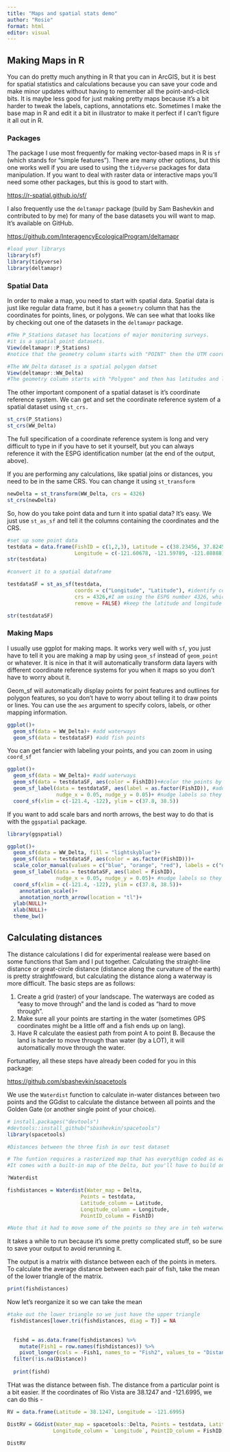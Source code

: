 ```yaml
---
title: "Maps and spatial stats demo"
author: "Rosie"
format: html
editor: visual
---
```


## Making Maps in R

You can do pretty much anything in R that you can in ArcGIS, but it is best for spatial statistics and calculations because you can save your code and make minor updates without having to remember all the point-and-click bits. It is maybe less good for just making pretty maps because it's a bit harder to tweak the labels, captions, annotations etc. Sometimes I make the base map in R and edit it a bit in illustrator to make it perfect if I can't figure it all out in R.

### Packages

The package I use most frequently for making vector-based maps in R is `sf` (which stands for "simple features"). There are many other options, but this one works well if you are used to using the `tidyverse` packages for data manipulation. If you want to deal with raster data or interactive maps you'll need some other packages, but this is good to start with.

<https://r-spatial.github.io/sf/>

I also frequently use the `deltamapr` package (build by Sam Bashevkin and contributed to by me) for many of the base datasets you will want to map. It's available on GitHub.

<https://github.com/InteragencyEcologicalProgram/deltamapr>

```r
#load your librarys
library(sf)
library(tidyverse)
library(deltamapr)
```

### Spatial Data

In order to make a map, you need to start with spatial data. Spatial data is just like regular data frame, but it has a `geometry` column that has the coordinates for points, lines, or polygons. We can see what that looks like by checking out one of the datasets in the `deltamapr` package.

```r

#THe P_Stations dataset has locations of major monitoring surveys.
#it is a spatial point datasets.
View(deltamapr::P_Stations)
#notice that the geometry column starts with "POINT" then the UTM coordinates.

#The WW_Delta dataset is a spatial polygon datset
View(deltamapr::WW_Delta)
#The geometry column starts with "Polygon" and then has latitudes and longitudes
```

The other important component of a spatial dataset is it's coordinate reference system. We can get and set the coordinate reference system of a spatial dataset using `st_crs.`

```r

st_crs(P_Stations)
st_crs(WW_Delta)
```

The full specification of a coordinate reference system is long and very difficult to type in if you have to set it yourself, but you can always reference it with the ESPG identification number (at the end of the output, above).

If you are performing any calculations, like spatial joins or distances, you need to be in the same CRS. You can change it using `st_transform`

```r

newDelta = st_transform(WW_Delta, crs = 4326)
st_crs(newDelta)
```

So, how do you take point data and turn it into spatial data? It's easy. We just use `st_as_sf` and tell it the columns containing the coordinates and the CRS.

```r
#set up some point data
testdata = data.frame(FishID = c(1,2,3), Latitude = c(38.23456, 37.8245, 38.09823),
                      Longitude = c(-121.60678, -121.59789, -121.88888))
str(testdata)

#convert it to a spatial dataframe

testdataSF = st_as_sf(testdata, 
                      coords = c("Longitude", "Latitude"), #identify coordinate columns, note that longitude must come first
                      crs = 4326,#I am using the ESPG number 4326, which is WGS 84, and what we usually deal with
                      remove = FALSE) #keep the latitude and longitude columns

str(testdataSF)
```

### Making Maps

I usually use ggplot for making maps. It works very well with `sf`, you just have to tell it you are making a map by using `geom_sf` instead of `geom_point` or whatever. It is nice in that it will automatically transform data layers with different coordinate reference systems for you when it maps so you don't have to worry about it.

Geom_sf will automatically display points for point features and outlines for polygon features, so you don't have to worry about telling it to draw points or lines. You can use the `aes` argument to specify colors, labels, or other mapping information.

```r

ggplot()+
  geom_sf(data = WW_Delta)+ #add waterways
  geom_sf(data = testdataSF) #add fish points
```

You can get fancier with labeling your points, and you can zoom in using `coord_sf`

```r

ggplot()+
  geom_sf(data = WW_Delta)+ #add waterways
  geom_sf(data = testdataSF, aes(color = FishID))+#color the points by ID
  geom_sf_label(data = testdataSF, aes(label = as.factor(FishID)), #add labels
                nudge_x = 0.05, nudge_y = 0.05)+ #nudge labels so they don't overlap points
  coord_sf(xlim = c(-121.4, -122), ylim = c(37.8, 38.5))
```

If you want to add scale bars and north arrows, the best way to do that is with the `ggspatial` package.

```r
library(ggspatial)

ggplot()+
  geom_sf(data = WW_Delta, fill = "lightskyblue")+
  geom_sf(data = testdataSF, aes(color = as.factor(FishID)))+
  scale_color_manual(values = c("blue", "orange", "red"), labels = c("onefish", "twofish", "redfish"), name = "Fish ID")+
  geom_sf_label(data = testdataSF, aes(label = FishID), 
                nudge_x = 0.05, nudge_y = 0.05)+ #nudge labels so they don't overlap points
  coord_sf(xlim = c(-121.4, -122), ylim = c(37.8, 38.5))+
    annotation_scale()+
    annotation_north_arrow(location = "tl")+
  ylab(NULL)+
  xlab(NULL)+
  theme_bw()
```

## Calculating distances

The distance calculations I did for experimental realease were based on some functions that Sam and I put together. Calculating the straight-line distance or great-circle distance (distance along the curvature of the earth) is pretty straightfoward, but calculating the distance along a waterway is more difficult. The basic steps are as follows:

1.  Create a grid (raster) of your landscape. The waterways are coded as "easy to move through" and the land is coded as "hard to move through".
2.  Make sure all your points are starting in the water (sometimes GPS coordinates might be a little off and a fish ends up on lang).
3.  Have R calculate the easiest path from point A to point B. Because the land is harder to move through than water (by a LOT), it will automatically move through the water.

Fortunatley, all these steps have already been coded for you in this package:

<https://github.com/sbashevkin/spacetools>

We use the `Waterdist` function to calculate in-water distances between two points and the GGdist to calculate the distance between all points and the Golden Gate (or another single point of your choice).

```r
# install.packages("devtools")
#devtools::install_github("sbashevkin/spacetools")
library(spacetools)

#Distances between the three fish in our test dataset

# The funtion requires a rasterized map that has everythign coded as easy or hard.
#It comes with a built-in map of the Delta, but you'll have to build one if you are trying to do this somewhere else

?Waterdist

fishdistances = Waterdist(Water_map = Delta, 
                        Points = testdata,
                        Latitude_column = Latitude,
                        Longitude_column = Longitude,
                        PointID_column = FishID)

#Note that it had to move some of the points so they are in teh waterways since my random fish points were made up.
```

It takes a while to run because it's some pretty complicated stuff, so be sure to save your output to avoid rerunning it.

The output is a matrix with distance between each of the points in meters. To calculate the average distance between each pair of fish, take the mean of the lower triangle of the matrix.

```r
print(fishdistances)


```

Now let's reorganize it so we can take the mean

```r
#take out the lower triangle so we just have the upper triangle
 fishdistances[lower.tri(fishdistances, diag = T)] = NA
 
 
  fishd = as.data.frame(fishdistances) %>%
    mutate(Fish1 = row.names(fishdistances)) %>%
    pivot_longer(cols = -Fish1, names_to = "Fish2", values_to = "Distance") %>%
  filter(!is.na(Distance))
  
  print(fishd)
```

THat was the distance between fish. The distance from a particular point is a bit easier. If the coordinates of Rio Vista are 38.1247 and -121.6995, we can do this -

```r
RV = data.frame(Latitude = 38.1247, Longitude = -121.6995)

DistRV = GGdist(Water_map = spacetools::Delta, Points = testdata, Latitude_column = `Latitude`,
               Longitude_column = `Longitude`, PointID_column = FishID, EndPoint = RV)

DistRV
```

